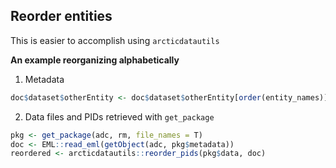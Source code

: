 ## Reorder entities

This is easier to accomplish using `arcticdatautils`

**An example reorganizing alphabetically**

1. Metadata

```r
doc$dataset$otherEntity <- doc$dataset$otherEntity[order(entity_names)]
```

2. Data files and PIDs retrieved with `get_package`

```r
pkg <- get_package(adc, rm, file_names = T)
doc <- EML::read_eml(getObject(adc, pkg$metadata))
reordered <- arcticdatautils::reorder_pids(pkg$data, doc)
```

